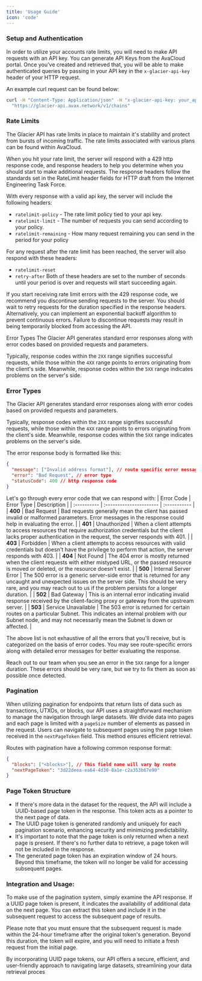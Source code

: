 ```yaml
---
title: 'Usage Guide'
icon: 'code'
---
```


### Setup and Authentication ###
In order to utilize your accounts rate limits, you will need to make API requests with an API key. You can generate API Keys from the AvaCloud portal. Once you've created and retrieved that, you will be able to make authenticated queries by passing in your API key in the `x-glacier-api-key` header of your HTTP request.

An example curl request can be found below:

```bash
curl -H "Content-Type: Application/json" -H "x-glacier-api-key: your_api_key" \
  "https://glacier-api.avax.network/v1/chains"
```

### Rate Limits ###
The Glacier API has rate limits in place to maintain it's stability and protect from bursts of incoming traffic. The rate limits associated with various plans can be found within AvaCloud.

When you hit your rate limit, the server will respond with a 429 http response code, and response headers to help you determine when you should start to make additional requests. The response headers follow the standards set in the RateLimit header fields for HTTP draft from the Internet Engineering Task Force.

With every response with a valid api key, the server will include the following headers:

- `ratelimit-policy` - The rate limit policy tied to your api key.
- `ratelimit-limit` - The number of requests you can send according to your policy.
- `ratelimit-remaining` - How many request remaining you can send in the period for your policy

For any request after the rate limit has been reached, the server will also respond with these headers:
- `ratelimit-reset`
- `retry-after`
Both of these headers are set to the number of seconds until your period is over and requests will start succeeding again.

If you start receiving rate limit errors with the 429 response code, we recommend you discontinue sending requests to the server. You should wait to retry requests for the duration specified in the response headers. Alternatively, you can implement an exponential backoff algorithm to prevent continuous errors. Failure to discontinue requests may result in being temporarily blocked from accessing the API.

Error Types
The Glacier API generates standard error responses along with error codes based on provided requests and parameters.

Typically, response codes within the `2XX` range signifies successful requests, while those within the `4XX` range points to errors originating from the client's side. Meanwhile, response codes within the `5XX` range indicates problems on the server's side.

### Error Types ###
The Glacier API generates standard error responses along with error codes based on provided requests and parameters.

Typically, response codes within the `2XX` range signifies successful requests, while those within the `4XX` range points to errors originating from the client's side. Meanwhile, response codes within the `5XX` range indicates problems on the server's side.

The error response body is formatted like this:
```json
{
  "message": ["Invalid address format"], // route specific error message
  "error": "Bad Request", // error type
  "statusCode": 400 // http response code
}
```

Let's go through every error code that we can respond with:
| Error Code | Error Type             | Description |
| :---------- | :---------------------- | :----------- |
| **400**    | Bad Request            | Bad requests generally mean the client has passed invalid or malformed parameters. Error messages in the response could help in evaluating the error. |
| **401**    | Unauthorized           | When a client attempts to access resources that require authorization credentials but the client lacks proper authentication in the request, the server responds with 401. |
| **403**    | Forbidden              | When a client attempts to access resources with valid credentials but doesn't have the privilege to perform that action, the server responds with 403. |
| **404**    | Not Found              | The 404 error is mostly returned when the client requests with either mistyped URL, or the passed resource is moved or deleted, or the resource doesn't exist. |
| **500**    | Internal Server Error   | The 500 error is a generic server-side error that is returned for any uncaught and unexpected issues on the server side. This should be very rare, and you may reach out to us if the problem persists for a longer duration. |
| **502**    | Bad Gateway            | This is an internal error indicating invalid response received by the client-facing proxy or gateway from the upstream server. |
| **503**    | Service Unavailable    | The 503 error is returned for certain routes on a particular Subnet. This indicates an internal problem with our Subnet node, and may not necessarily mean the Subnet is down or affected. |


The above list is not exhaustive of all the errors that you'll receive, but is categorized on the basis of error codes. You may see route-specific errors along with detailed error messages for better evaluating the response.

<Tip>Reach out to our team when you see an error in the `5XX` range for a longer duration. These errors should be very rare, but we try to fix them as soon as possible once detected.</Tip>

### Pagination ###
When utilizing pagination for endpoints that return lists of data such as transactions, UTXOs, or blocks, our API uses a straightforward mechanism to manage the navigation through large datasets. We divide data into pages and each page is limited with a `pageSize` number of elements as passed in the request. Users can navigate to subsequent pages using the page token received in the `nextPageToken` field. This method ensures efficient retrieval.

Routes with pagination have a following common response format:
```json
{
  "blocks": ["<blocks>"], // This field name will vary by route
  "nextPageToken": "3d22deea-ea64-4d30-8a1e-c2a353b67e90"
}
```
### Page Token Structure ###
- If there's more data in the dataset for the request, the API will include a UUID-based page token in the response. This token acts as a pointer to the next page of data.
- The UUID page token is generated randomly and uniquely for each pagination scenario, enhancing security and minimizing predictability.
- It's important to note that the page token is only returned when a next page is present. If there's no further data to retrieve, a page token will not be included in the response.
- The generated page token has an expiration window of 24 hours. Beyond this timeframe, the token will no longer be valid for accessing subsequent pages.

### Integration and Usage: ###
To make use of the pagination system, simply examine the API response. If a UUID page token is present, it indicates the availability of additional data on the next page. You can extract this token and include it in the subsequent request to access the subsequent page of results.

Please note that you must ensure that the subsequent request is made within the 24-hour timeframe after the original token's generation. Beyond this duration, the token will expire, and you will need to initiate a fresh request from the initial page.

By incorporating UUID page tokens, our API offers a secure, efficient, and user-friendly approach to navigating large datasets, streamlining your data retrieval proces
